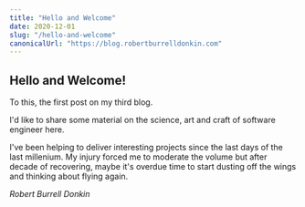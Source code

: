 ```yaml
---
title: "Hello and Welcome"
date: 2020-12-01
slug: "/hello-and-welcome"
canonicalUrl: "https://blog.robertburrelldonkin.com"
---
```


## Hello and Welcome!

To this, the first post on my third blog.

I'd like to share some material on the science, art and craft of software engineer here.

I've been helping to deliver interesting projects since the last days of the last millenium. My injury forced me to moderate the volume
but after decade of recovering, maybe it's overdue time to start dusting off the wings and thinking about flying again.

*Robert Burrell Donkin*